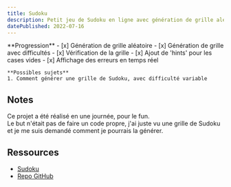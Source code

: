 ```yaml
---
title: Sudoku 
description: Petit jeu de Sudoku en ligne avec génération de grille aléatoire, vérification, solution et tips.
datePublished: 2022-07-16
---
```


<UrlPreview url="https://sudoku.vahor.fr/"/>

<Wip>
    **Progression**
    - [x] Génération de grille aléatoire
    - [x] Génération de grille avec difficultés
    - [x] Vérification de la grille
    - [x] Ajout de 'hints' pour les cases vides
    - [x] Affichage des erreurs en temps réel

    **Possibles sujets**
    1. Comment générer une grille de Sudoku, avec difficulté variable
</Wip>

## Notes

Ce projet a été réalisé en une journée, pour le fun.<br/>
Le but n'était pas de faire un code propre, j'ai juste vu une grille de Sudoku et je me suis demandé comment je pourrais la générer.

## Ressources
- [Sudoku](https://en.wikipedia.org/wiki/Sudoku)
- [Repo GitHub](https://github.com/vahor/sudoku-solver)
